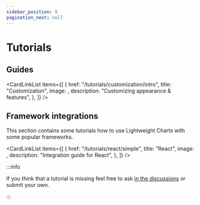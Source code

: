 ```yaml
---
sidebar_position: 0
pagination_next: null
---
```



# Tutorials


<!-- Show warning when not on the latest published version  -->
<!-- Tutorials section isn't versioned yet, hence the need for the warning message -->
<VersionWarningAdmonition notCurrent="These tutorials are for the latest published version of Lightweight&nbsp;Charts, which is CURRENT_VERSION. Currently viewing documentation for DOC_VERSION." type="caution"/>

## Guides

<CardLinkList
	items={[
		{
			href: "/tutorials/customization/intro",
			title: "Customization",
			image: <Shapes />,
			description: "Customizing appearance & features",
		},
	]}
/>

## Framework integrations

This section contains some tutorials how to use Lightweight Charts with some popular frameworks.

<CardLinkList
	items={[
		{
			href: "/tutorials/react/simple",
			title: "React",
			image: <ReactLogo />,
			description: "Integration guide for React",
		},
	]}
/>

:::info

If you think that a tutorial is missing feel free to ask [in the discussions](https://github.com/tradingview/lightweight-charts/discussions)
or submit your own.

:::

